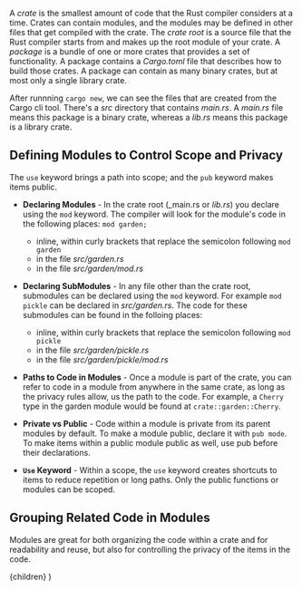 


A _crate_ is the smallest amount of code that the Rust compiler considers at a time. Crates can contain modules, and the modules may be defined in other files that get compiled with the crate. The _crate root_ is a source file that the Rust compiler starts from and makes up the root module of your crate. A _package_ is a bundle of one or more crates that provides a set of functionality. A package contains a _Cargo.toml_ file that describes how to build those crates. A package can contain as many binary crates, but at most only a single library crate.

After runnning `cargo new`, we can see the files that are created from the Cargo cli tool. There's a _src_ directory that contains _main.rs_. A _main.rs_ file means this package is a binary crate, whereas a _lib.rs_ means this package is a library crate.

## Defining Modules to Control Scope and Privacy
The `use` keyword brings a path into scope; and the `pub` keyword makes items public.

- __Declaring Modules__ - In the crate root (_main.rs or _lib.rs_) you declare using the `mod` keyword. The compiler will look for the module's code in the following places: `mod garden;`
  - inline, within curly brackets that replace the semicolon following `mod garden`
  - in the file _src/garden.rs_
  - in the file _src/garden/mod.rs_

- __Declaring SubModules__ - In any file other than the crate root, submodules can be declared using the `mod` keyword. For example `mod pickle` can be declared in _src/garden.rs_. The code for these submodules can be found in the folloing places:
  - inline, within curly brackets that replace the semicolon following `mod pickle`
  - in the file _src/garden/pickle.rs_
  - in the file _src/garden/pickle/mod.rs_

- __Paths to Code in Modules__ - Once a module is part of the crate, you can refer to code in a module from anywhere in the same crate, as long as the privacy rules allow, us the path to the code. For example, a `Cherry` type in the garden module would be found at `crate::garden::Cherry`.

- __Private vs Public__ - Code within a module is private from its parent modules by default. To make a module public, declare it with `pub mode`. To make items within a public module public as well, use pub before their declarations.

- __`Use` Keyword__ - Within a scope, the `use` keyword creates shortcuts to items to reduce repetition or long paths. Only the public functions or modules can be scoped. 

## Grouping Related Code in Modules
Modules are great for both organizing the code within a crate and for readability and reuse, but also for controlling the privacy of the items in the code.

  <BlogLayout title={meta.title} description={meta.description} date={meta.publishDate} articles={meta.articles}>
    {children}
  </BlogLayout>
)
